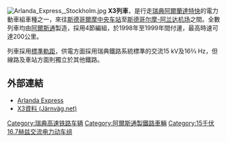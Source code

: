{{NoteTA
|T=zh:X3型电力动车组; zh-cn:X3型电力动车组; zh-tw:X3型電聯車; zh-hk:X3型電力動車組;
|1=zh-cn:电力动车组; zh-tw:電聯車; zh-hk:電力動車組;
|2=zh-cn:制动; zh-tw:制軔; zh-hk:制動;
|3=zh-cn:柴油动车组; zh-tw:柴聯車; zh-hk:柴油動車組;
}}
[[File:Arlanda_Express,_Stockholm.jpg|thumb]]
'''X3列車'''，是行走[[瑞典|瑞典]][[阿爾蘭達特快|阿爾蘭達特快]]的電力動車組車種之一，來往[[斯德哥爾摩中央车站|斯德哥爾摩中央车站]]至[[斯德哥爾摩-阿蘭達機場|斯德哥尔摩-阿兰达机场]]之間。全數列車均由[[阿爾斯通|阿爾斯通]]製造，採用4節編組，於1998年至1999年間付運，最高時速可達200公里。

列車採用[[標準鐵軌|標準軌距]]，供電方面採用瑞典鐵路系統標準的交流15 kV及16⅔ Hz，但線路及車站方面則獨立於其他鐵路。

== 外部連結 ==
*[http://www.arlandaexpress.com Arlanda Express] {{WebCite|url=https://www.webcitation.org/667vDItdg?url=http://www.arlandaexpress.com/ |date=20120313063218 |dateformat=iso }} {{sv}} {{en}}
*[https://archive.is/20030130221546/http://www.jarnvag.net/vagnguide/X3.asp X3資料 (Järnväg.net)] {{sv}}

{{Swedish railway stock}}
{{Europe-rail-stub|典X}}

[[Category:瑞典高速铁路车辆|Category:瑞典高速铁路车辆]]
[[Category:阿爾斯通製鐵路車輛|Category:阿爾斯通製鐵路車輛]]
[[Category:15千伏16.7赫兹交流电力动车组|Category:15千伏16.7赫兹交流电力动车组]]
